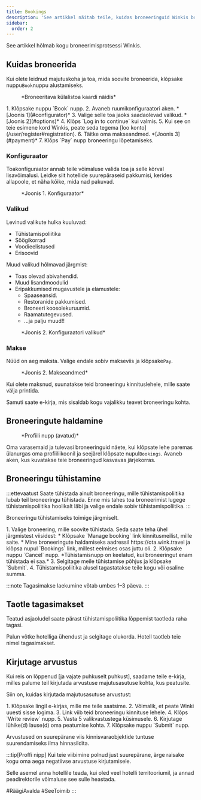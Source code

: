 ```yaml
---
title: Bookings
description: 'See artikkel näitab teile, kuidas broneeringuid Winkis broneerida ja hallata.'
sidebar:
  order: 2
---
```


See artikkel hõlmab kogu broneerimisprotsessi Winkis.

## Kuidas broneerida

Kui olete leidnud majutuskoha ja toa, mida soovite broneerida, klõpsake nuppu`Book`nuppu alustamiseks.

<figure>
  <CloudinaryImage width="350" height="819" resize="scale" quality="best" alt="Broneeritava külalistoa kaart" src="academy/guest-room-card" errorImage="noimage_opaque_nyrtl0.png" />

  <figcaption>*Broneeritava külalistoa kaardi näidis*</figcaption>
</figure>


<Steps>
  1. Klõpsake nuppu `Book` nupp.
  2. Avaneb ruumikonfiguraatori aken. *[Joonis 1](#configurator)*
  3. Valige selle toa jaoks saadaolevad valikud. *[Joonis 2](#options)*
  4. Klõps `Log in to continue` kui valmis.
  5. Kui see on teie esimene kord Winkis, peate seda tegema [loo konto](/user/register#registration).
  6. Täitke oma makseandmed. *[Joonis 3](#payment)*
  7. Klõps `Pay` nupp broneeringu lõpetamiseks.
</Steps>


### Konfiguraator

Toakonfiguraator annab teile võimaluse valida toa ja selle kõrval lisavõimalusi.
Leidke siit hotellide suurepäraseid pakkumisi, kerides allapoole, et näha kõike, mida nad pakuvad.

<figure>
  <CloudinaryImage width="700" height="1176" resize="scale" quality="best" alt="Ruumikonfiguraator" src="academy/room-configurator-1" errorImage="noimage_opaque_nyrtl0.png" />

  <figcaption>*Joonis 1. Konfiguraator*</figcaption>
</figure>


### Valikud

Levinud valikute hulka kuuluvad:

* Tühistamispoliitika
* Söögikorrad
* Voodieelistused
* Erisoovid

Muud valikud hõlmavad järgmist:

* Toas olevad abivahendid.
* Muud lisandmoodulid
* Eripakkumised mugavustele ja elamustele:
  * Spaaseansid.
  * Restoranide pakkumised.
  * Broneeri koosolekuruumid.
  * Raamatutegevused.
  * ...ja palju muud!!

<figure>
  <CloudinaryImage width="700" height="1176" resize="scale" quality="best" alt="Ruumikonfiguraator" src="academy/room-configurator-2" errorImage="noimage_opaque_nyrtl0.png" />

  <figcaption>*Joonis 2. Konfiguraatori valikud*</figcaption>
</figure>


### Makse

Nüüd on aeg maksta. Valige endale sobiv makseviis ja klõpsake`Pay`.

<figure>
  <CloudinaryImage width="700" height="1141" resize="scale" quality="best" alt="Makseandmed" src="academy/payment-modal" errorImage="noimage_opaque_nyrtl0.png" />

  <figcaption>*Joonis 2. Makseandmed*</figcaption>
</figure>


Kui olete maksnud, suunatakse teid broneeringu kinnituslehele, mille saate välja printida.

Samuti saate e-kirja, mis sisaldab kogu vajalikku teavet broneeringu kohta.

## Broneeringute haldamine

<figure>
  <CloudinaryImage width="350" height="404" resize="scale" quality="best" alt="Konto nupp autentimisel" src="academy/account-button-auth-open" errorImage="noimage_opaque_nyrtl0.png" />

  <figcaption>*Profiili nupp (avatud)*</figcaption>
</figure>


Oma varasemaid ja tulevasi broneeringuid näete, kui klõpsate lehe paremas ülanurgas oma profiiliikoonil ja seejärel klõpsate nupul`Bookings`.
Avaneb aken, kus kuvatakse teie broneeringud kasvavas järjekorras.

## Broneeringu tühistamine

:::ettevaatust
Saate tühistada ainult broneeringu, mille tühistamispoliitika lubab teil broneeringu tühistada. Enne mis tahes toa broneerimist lugege tühistamispoliitika hoolikalt läbi ja valige endale sobiv tühistamispoliitika.
:::

Broneeringu tühistamiseks toimige järgmiselt.

<Steps>
  1. Valige broneering, mille soovite tühistada. Seda saate teha ühel järgmistest viisidest:
     * Klõpsake `Manage booking` link kinnitusmeilist, mille saite.
     * Mine broneeringute haldamiseks aadressil https://ota.wink.travel ja klõpsa nupul `Bookings` link, millest eelmises osas juttu oli.
  2. Klõpsake nuppu `Cancel` nupp. *Tühistamisnupp on keelatud, kui broneeringut enam tühistada ei saa.*
  3. Selgitage meile tühistamise põhjus ja klõpsake `Submit`.
  4. Tühistamispoliitika alusel tagastatakse teile kogu või osaline summa.
</Steps>


:::note
Tagasimakse laekumine võtab umbes 1–3 päeva.
:::

## Taotle tagasimakset

Teatud asjaoludel saate pärast tühistamispoliitika lõppemist taotleda raha tagasi.

Palun võtke hotelliga ühendust ja selgitage olukorda. Hotell taotleb teie nimel tagasimakset.

## Kirjutage arvustus

Kui reis on lõppenud \[ja vajate puhkuselt puhkust], saadame teile e-kirja, milles palume teil kirjutada arvustuse majutusasutuse kohta, kus peatusite.

Siin on, kuidas kirjutada majutusasutuse arvustust:

<Steps>
  1. Klõpsake lingil e-kirjas, mille me teile saatsime.
  2. Võimalik, et peate Winki uuesti sisse logima.
  3. Link viib teid broneeringu kinnituse lehele.
  4. Klõps `Write review` nupp.
  5. Vasta 5 valikvastustega küsimusele.
  6. Kirjutage lühike(d) lause(d) oma peatumise kohta.
  7. Klõpsake nuppu `Submit` nupp.
</Steps>


Arvustused on suurepärane viis kinnisvaraobjektide tuntuse suurendamiseks ilma hinnasildita.

:::tip\[Proffi nipp]
Kui teie viibimine polnud just suurepärane, ärge raisake kogu oma aega negatiivse arvustuse kirjutamisele.

Selle asemel anna hotellile teada, kui oled veel hotelli territooriumil, ja annad peadirektorile võimaluse see sulle heastada.

\#RäägiAvalda #SeeToimib
:::


